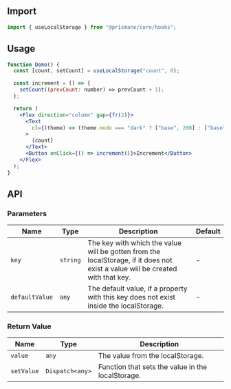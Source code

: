 ## Import

```js
import { useLocalStorage } from "@prismane/core/hooks";
```

## Usage

```jsx
function Demo() {
  const [count, setCount] = useLocalStorage("count", 0);

  const increment = () => {
    setCount((prevCount: number) => prevCount + 1);
  };

  return (
    <Flex direction="column" gap={fr(2)}>
      <Text
        cl={(theme) => (theme.mode === "dark" ? ["base", 200] : ["base", 700])}
      >
        {count}
      </Text>
      <Button onClick={() => increment()}>Increment</Button>
    </Flex>
  );
}
```

## API

### Parameters

| Name           | Type     | Description                                                                                                                    | Default |
| -------------- | -------- | ------------------------------------------------------------------------------------------------------------------------------ | ------- |
| `key`          | `string` | The key with which the value will be gotten from the localStorage, if it does not exist a value will be created with that key. | -       |
| `defaultValue` | `any`    | The default value, if a property with this key does not exist inside the localStorage.                                         | -       |

### Return Value

| Name       | Type            | Description                                       |
| ---------- | --------------- | ------------------------------------------------- |
| `value`    | `any`           | The value from the localStorage.                  |
| `setValue` | `Dispatch<any>` | Function that sets the value in the localStorage. |
